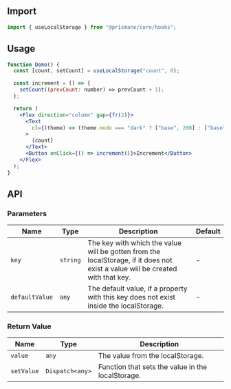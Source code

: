 ## Import

```js
import { useLocalStorage } from "@prismane/core/hooks";
```

## Usage

```jsx
function Demo() {
  const [count, setCount] = useLocalStorage("count", 0);

  const increment = () => {
    setCount((prevCount: number) => prevCount + 1);
  };

  return (
    <Flex direction="column" gap={fr(2)}>
      <Text
        cl={(theme) => (theme.mode === "dark" ? ["base", 200] : ["base", 700])}
      >
        {count}
      </Text>
      <Button onClick={() => increment()}>Increment</Button>
    </Flex>
  );
}
```

## API

### Parameters

| Name           | Type     | Description                                                                                                                    | Default |
| -------------- | -------- | ------------------------------------------------------------------------------------------------------------------------------ | ------- |
| `key`          | `string` | The key with which the value will be gotten from the localStorage, if it does not exist a value will be created with that key. | -       |
| `defaultValue` | `any`    | The default value, if a property with this key does not exist inside the localStorage.                                         | -       |

### Return Value

| Name       | Type            | Description                                       |
| ---------- | --------------- | ------------------------------------------------- |
| `value`    | `any`           | The value from the localStorage.                  |
| `setValue` | `Dispatch<any>` | Function that sets the value in the localStorage. |
